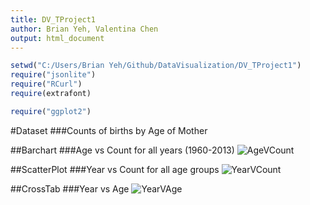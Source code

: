 ```yaml
---
title: DV_TProject1
author: Brian Yeh, Valentina Chen
output: html_document
---
```


```r
setwd("C:/Users/Brian Yeh/Github/DataVisualization/DV_TProject1")
require("jsonlite")
require("RCurl")
require(extrafont)

require("ggplot2")

```
#Dataset
###Counts of births by Age of Mother

##Barchart
###Age vs Count for all years (1960-2013)
![AgeVCount](../AgeVCount.jpg)

##ScatterPlot
###Year vs Count for all age groups
![YearVCount](../YearVCount.jpg)

##CrossTab
###Year vs Age
![YearVAge](../YearVAge.jpg)


